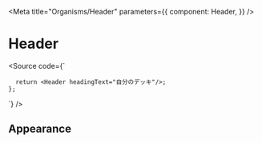 



<Meta
  title="Organisms/Header"
  parameters={{
    component: Header,
  }}
/>

# Header

<Source code={`
     
      return <Header headingText="自分のデッキ"/>;
    };
`} />

<Props of={Header} />

## Appearance

<Preview withSource="open">
  <Story name="default" >
    <Header headingText="自分のデッキ"/>
  </Story>
  <Story name="select" >
    <Header headingText="自分のデッキ" funcProps={{
      options: [
          { label: 'スタンダード', value: 'standard'},
          { label: 'パイオニア', value: 'pioneer'},
          { label: 'モダン', value: 'modern'},
          { label: 'レガシー', value: 'legacy'},
      ]
    }}/>
  </Story>
  <Story name="iconButton" >
    <Header headingText="マイページ" funcProps={{ icon: faCog, color: 'text' }}/>
  </Story>
</Preview>
